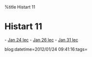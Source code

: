 %title Histart 11


=Histart 11=

- [[Jan 24 lec]]
- [[Jan 26 lec]]
- [[Jan 31 lec]]

blog:datetime=2012/01/24 09:41:16:tags=

